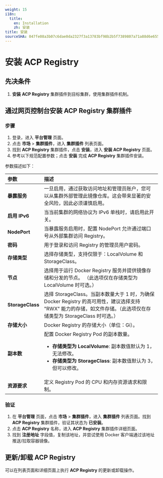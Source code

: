 ```yaml
---
weight: 15
i18n:
  title:
    en: Installation
    zh: 安装
title: 安装
sourceSHA: 047fe08a3b07c6dae0da2327f3a13783bf98b2b5f7389807a71a88d6e65595b4
---
```


# 安装 ACP Registry

## 先决条件

1. **安装** **ACP Registry** 集群插件到目标集群，使用集群插件机制。

## 通过网页控制台安装 ACP Registry 集群插件

### 步骤

1. 登录，进入 **平台管理** 页面。
2. 点击 **市场** > **集群插件**，进入 **集群插件** 列表页面。
3. 找到 **ACP Registry** 集群插件，点击 **安装**，进入 **安装 ACP Registry** 页面。
4. 参考以下规范配置参数；点击 **安装** 完成 **ACP Registry** 集群插件安装。

参数描述如下：

| **参数**                 | **描述**                                                                                                                                                                                                                                   |
| :---------------------- | :------------------------------------------------------------------------------------------------------------------------------------------------------------------------------------------------------------------------------------------ |
| **暴露服务**            | 一旦启用，通过获取访问地址和管理员账户，您可以从集群外部管理此镜像仓库。这会带来显著的安全风险，因此必须谨慎启用。                                                                                                            |
| **启用 IPv6**          | 当当前集群的网络协议为 IPv6 单栈时，请启用此开关。                                                                                                                                                                                          |
| **NodePort**           | 当暴露服务启用时，配置 NodePort 允许通过端口号从外部集群访问 Registry。                                                                                                                                                                   |
| **密码**               | 用于登录和访问 Registry 的管理员用户密码。                                                                                                                                                                                                     |
| **存储类型**           | 选择存储类型，支持仅限于：LocalVolume 和 StorageClass。                                                                                                                                                                              |
| **节点**               | 选择用于运行 Docker Registry 服务并提供镜像存储和分发的节点。 （此选项仅在存储类型为 LocalVolume 时可选。）                                                                                                                           |
| **StorageClass**       | 选择 StorageClass。当副本数量大于 1 时，为确保 Docker Registry 的高可用性，建议选择支持 "RWX" 能力的存储，如文件存储。（此选项仅在存储类型为 StorageClass 时可选。）                                          |
| **存储大小**           | Docker Registry 的存储大小（单位：Gi）。                                                                                                                                                                                                 |
| **副本数**             | 配置 Docker Registry Pod 的副本数量。 <ul><li> **存储类型为 LocalVolume**: 副本数值默认为 1，无法修改。 </li><li>**存储类型为 StorageClass**: 副本数值默认为 3，但可以修改。</li></ul>                                      |
| **资源要求**           | 定义 Registry Pod 的 CPU 和内存资源请求和限制。                                                                                                                                                                                                |

### 验证

1. 在 **平台管理** 页面，点击 **市场** > **集群插件**，进入 **集群插件** 列表页面。找到 **ACP Registry** 集群插件，验证其状态为 **已安装**。
2. 点击 **ACP Registry** 名称，进入 **ACP Registry** 集群插件详细页面。
3. 找到 **注册地址** 字段值，复制该地址，并尝试使用 Docker 客户端通过该地址推送/拉取容器镜像。

## 更新/卸载 ACP Registry

可以在列表页面和详细页面上执行 **ACP Registry** 的更新或卸载操作。
